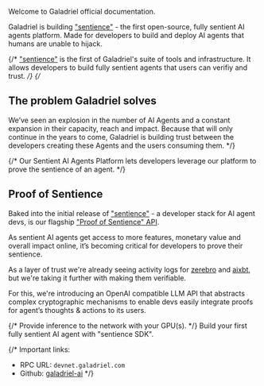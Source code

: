 Welcome to Galadriel official documentation. 

Galadriel is building ["sentience"](https://github.com/galadriel-ai/sentience) - the first open-source, fully sentient AI agents platform. Made for developers to build and deploy AI agents that humans are unable to hijack.

{/* ["sentience"](https://github.com/galadriel-ai/sentience) is the first of Galadriel's suite of tools and infrastructure. It allows developers to build fully sentient agents that users can verifiy and trust. */}
{/* 
## The problem Galadriel solves

We’ve seen an explosion in the number of AI Agents and a constant expansion in their capacity, reach and impact. Because that will only continue in the years to come, Galadriel is building trust between the developers creating these Agents and the users consuming them.  */}

{/* Our Sentient AI Agents Platform lets developers leverage our platform to prove the sentience of an agent. */}

## Proof of Sentience

Baked into the initial release of ["sentience"](https://github.com/galadriel-ai/sentience) - a developer stack for AI agent devs, is our flagship ["Proof of Sentience" API](/api-reference/proof-of-sentience-API.mdx).

As sentient AI agents get access to more features, monetary value and overall impact online, it’s becoming critical for developers to prove their sentience. 

As a layer of trust we're already seeing activity logs for [zerebro](https://zerebro.org/proof-of-conciousness) and [aixbt](https://aixbt.tech/agent), but we're taking it further with making them verifiable.

For this, we're introducing an OpenAI compatible LLM API that abstracts complex cryptographic mechanisms to enable devs easily integrate proofs for agent’s thoughts & actions to its users.

<CardGroup cols={2}>
  {/* <Card title="Run a node" href="/nodes/requirements" icon="bolt">
    Provide inference to the network with your GPU(s).
  </Card> */}
  <Card title="Start building with API" href="/for-agents-developers/quickstart" icon="sitemap">
    Build your first fully sentient AI agent with "sentience SDK".
  </Card>
</CardGroup>

{/* Important links:
* RPC URL: `devnet.galadriel.com`
* Github: [galadriel-ai](https://github.com/galadriel-ai) */}